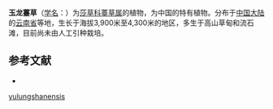 {{Speciesbox
| name = 玉龙薹草
| status = 
| status_system = 
| image =
| genus = Carex
| species = yulungshanensis
| authority = P. C. Li
}}

'''玉龙薹草'''（[[学名|学名]]：{{lang|la|''Carex yulungshanensis''}}）为[[莎草科|莎草科]][[薹草属|薹草属]]的植物，为中国的特有植物。分布于[[中国大陆|中国大陆]]的[[云南省|云南省]]等地，生长于海拔3,900米至4,300米的地区，多生于高山草甸和流石滩，目前尚未由人工引种栽培。

== 参考文献 ==
<div class="references-small">
* {{cite web| url =http://www.bioinfo.cn/db05/KmzwSpecies.php?action=view&id=5832| title =玉龙薹草| work =《中国高等植物数据库全库》| publisher =中国科学院微生物研究所| author =昆明植物研究所| accessdate =2009-02-24| deadurl =yes| archiveurl =https://web.archive.org/web/20160305013237/http://www.bioinfo.cn/db05/KmzwSpecies.php?action=view&id=5832| archivedate =2016-03-05}}
</div>
{{Taxonbar|from=Q310306}}

{{DEFAULTSORT:Carex yulungshanensis}}
[[Category:薹草属|yulungshanensis]]


{{Carex-stub}}